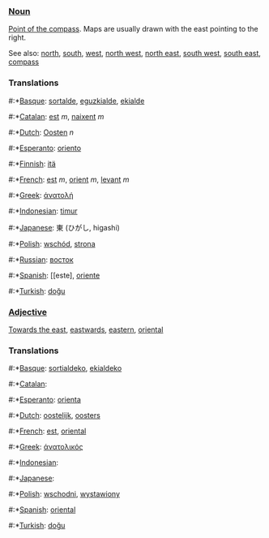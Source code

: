 ===[[Noun]]===

[[Point of the compass]]. Maps are usually drawn with the east pointing to the right.

See also: [[north]], [[south]], [[west]], [[north west]], [[north east]], [[south west]], [[south east]], [[compass]]

===Translations===
#:*[[Basque]]: [[sortalde]], [[eguzkialde]], [[ekialde]]
#:*[[Catalan]]: [[est]] ''m'', [[naixent]] ''m''
#:*[[Dutch]]: [[Oosten]] ''n''
#:*[[Esperanto]]: [[oriento]]
#:*[[Finnish]]: [[itä]]
#:*[[French]]: [[est]] ''m'', [[orient]] ''m'', [[levant]] ''m''
#:*[[Greek]]: [[άνατολή]]
#:*[[Indonesian]]: [[timur]]
#:*[[Japanese]]: 東 (ひがし, higashi)
#:*[[Polish]]: [[wschód]], [[strona]]
#:*[[Russian]]: [[восток]]
#:*[[Spanish]]: [[este], [[oriente]]
#:*[[Turkish]]: [[doğu]]

===[[Adjective]]===

[[Towards the east]], [[eastwards]], [[eastern]], [[oriental]]

===Translations===
#:*[[Basque]]: [[sortialdeko]], [[ekialdeko]]
#:*[[Catalan]]: [[]]
#:*[[Esperanto]]: [[orienta]]
#:*[[Dutch]]: [[oostelijk]], [[oosters]]
#:*[[French]]: [[est]], [[oriental]]
#:*[[Greek]]: [[άνατολικός]]
#:*[[Indonesian]]: [[]]
#:*[[Japanese]]: [[]]
#:*[[Polish]]: [[wschodni]], [[wystawiony]]
#:*[[Spanish]]: [[oriental]]
#:*[[Turkish]]: [[doğu]]